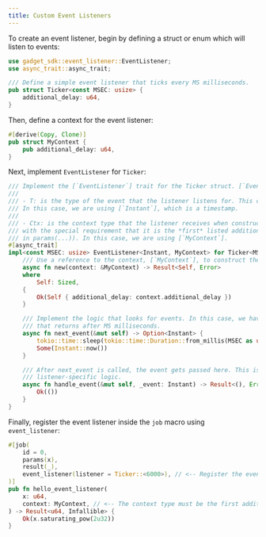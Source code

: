 ```yaml
---
title: Custom Event Listeners
---
```


To create an event listener, begin by defining a struct or enum which will listen to events:

```rust
use gadget_sdk::event_listener::EventListener;
use async_trait::async_trait;

/// Define a simple event listener that ticks every MS milliseconds.
pub struct Ticker<const MSEC: usize> {
    additional_delay: u64,
}
```

Then, define a context for the event listener:

```rust
#[derive(Copy, Clone)]
pub struct MyContext {
    pub additional_delay: u64,
}
```

Next, implement `EventListener` for `Ticker`:

```rust
/// Implement the [`EventListener`] trait for the Ticker struct. [`EventListener`] has two type parameters:
///
/// - T: is the type of the event that the listener listens for. This can be anything that is Send + Sync + 'static.
/// In this case, we are using [`Instant`], which is a timestamp.
///
/// - Ctx: is the context type that the listener receives when constructed. This can be anything that is Send + Sync + 'static,
/// with the special requirement that it is the *first* listed additional parameter in the [`job`] macro (i.e., a parameter not
/// in params(...)). In this case, we are using [`MyContext`].
#[async_trait]
impl<const MSEC: usize> EventListener<Instant, MyContext> for Ticker<MSEC> {
    /// Use a reference to the context, [`MyContext`], to construct the listener
    async fn new(context: &MyContext) -> Result<Self, Error>
    where
        Self: Sized,
    {
        Ok(Self { additional_delay: context.additional_delay })
    }

    /// Implement the logic that looks for events. In this case, we have a simple stream
    /// that returns after MS milliseconds.
    async fn next_event(&mut self) -> Option<Instant> {
        tokio::time::sleep(tokio::time::Duration::from_millis(MSEC as u64 + self.additional_delay)).await;
        Some(Instant::now())
    }

    /// After next_event is called, the event gets passed here. This is where you would implement
    /// listener-specific logic.
    async fn handle_event(&mut self, _event: Instant) -> Result<(), Error> {
        Ok(())
    }
}
```

Finally, register the event listener inside the `job` macro using `event_listener`:

```rust
#[job(
    id = 0,
    params(x),
    result(_),
    event_listener(listener = Ticker::<6000>), // <-- Register the event listener here
)]
pub fn hello_event_listener(
    x: u64,
    context: MyContext, // <-- The context type must be the first additional parameter
) -> Result<u64, Infallible> {
    Ok(x.saturating_pow(2u32))
}
```
